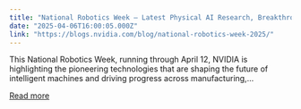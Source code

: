 ```yaml
---
title: "National Robotics Week — Latest Physical AI Research, Breakthroughs and Resources"
date: "2025-04-06T16:00:05.000Z"
link: "https://blogs.nvidia.com/blog/national-robotics-week-2025/"
---
```


This National Robotics Week, running through April 12, NVIDIA is highlighting the pioneering technologies that are shaping the future of intelligent machines and driving progress across manufacturing,...

[Read more](https://blogs.nvidia.com/blog/national-robotics-week-2025/)
